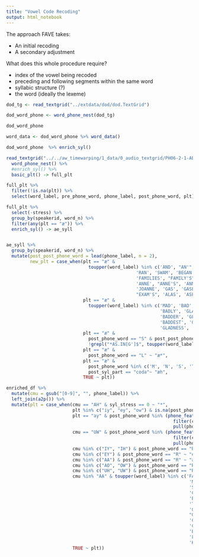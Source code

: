 ```yaml
---
title: "Vowel Code Recoding"
output: html_notebook
---
```


The approach FAVE takes:

- An initial recoding
- A secondary adjustment

What does this whole procedure require?

- index of the vowel being recoded
- preceding and following segments within the same word
- syllabic structure (?)
- the word (ideally the lexeme)


```r
dod_tg <- read_textgrid("../extdata/dod/dod.TextGrid")
```

```r
dod_word_phone <- word_phone_nest(dod_tg)
```
```r
dod_word_phone
```
```r
word_data <- dod_word_phone %>% word_data()
```

```r
dod_word_phone  %>% enrich_syl()

```

```r
read_textgrid("../../aw_timewarping/1_data/0_audio_textgrid/PH06-2-1-AB-Jean.TextGrid") %>%
  word_phone_nest() %>%
  #enrich_syl() %>%
  basic_plt() -> full_plt
```


```r
full_plt %>%
  filter(!is.na(plt)) %>%
  select(word_label, pre_phone_word, phone_label, post_phone_word, plt) %>% View()
```



```r
full_plt %>%
  select(-stress) %>%
  group_by(speakerid, word_n) %>%
  filter(any(plt == "æ")) %>%
  enrich_syl() -> ae_syll


ae_syll %>%
  group_by(speakerid, word_n) %>%
  mutate(post_post_phone_word = lead(phone_label, n = 2),
         new_plt = case_when(plt == "æ" &
                               toupper(word_label) %in% c('AND', "AN'", 'AM', 'AN', 'THAN',
                                                 'RAN', 'SWAM', 'BEGAN', 'CAN', 'FAMILY', 
                                                 'FAMILIES', "FAMILY'S", 'JANUARY', 'ANNUAL',
                                                 'ANNE', "ANNE'S", 'ANNIE', "ANNIE'S", 
                                                 'JOANNE', 'GAS', 'GASES', 'EXAM', 'EXAMS', 
                                                 "EXAM'S", 'ALAS', 'ASPIRIN') ~ "æ*",
                             plt == "æ" & 
                               toupper(word_label) %in% c('MAD', 'BAD', 'GLAD', 'MADLY', 
                                                          'BADLY', 'GLADLY', 'MADDER', 
                                                          'BADDER', 'GLADDER', 'MADDEST', 
                                                          'BADDEST', 'GLADDEST', 'MADNESS', 
                                                          'GLADNESS', 'BADNESS', 'MADHOUSE') ~ "æh",
                             plt == "æ" &
                               post_phone_word == "S" & post_post_phone_word %in% c("P", "T", "K") &
                               !grepl("*AS.IN[G']$", toupper(word_label)) ~ "æ*",
                             plt == "æ" &
                               post_phone_word == "L" ~ "æ*",
                             plt == "æ" & 
                               post_phone_word %in% c('M', 'N', 'S', 'TH', 'F') &
                               post_syl_part == "coda"~ "æh",
                             TRUE ~ plt)) 
```


```r
enriched_df %>%
  mutate(cmu = gsub("[0-9]", "", phone_label)) %>%
  left_join(a2p()) %>%
  mutate(plt = case_when(cmu == "AH" & syl_stress == 0 ~ "*",
                         plt %in% c("iy", "ey", "ow") & is.na(post_phone_word) ~ str_c(plt, "F"), 
                         plt == "ay" & post_phone_word %in% (phone_features() %>% 
                                                               filter(cons_voiced == "-") %>% 
                                                               pull(phone)) ~ "ay0",
                         cmu == "UW" & post_phone_word %in% (phone_features() %>% 
                                                               filter(cons_place == "alveolar") %>% 
                                                               pull(phone)) ~ "Tuw",
                         cmu %in% c("IY", "IH") & post_phone_word == "R" ~ "iyr",
                         cmu %in% c("EY") & post_phone_word == "R" ~ "eyr",
                         cmu %in% c("AA") & post_phone_word == "R" ~ "ahr",
                         cmu %in% c("AO", "OW") & post_phone_word == "R" ~ "owr",
                         cmu %in% c("UH", "UW") & post_phone_word == "R" ~ "uwr",
                         cmu %in% "AA" & toupper(word_label) %in% c('FATHER', 'FATHER', "FATHER'S", 
                                                                     'MA', "MA'S", 'PA', "PA'S", 
                                                                     'SPA', 'SPAS', "SPA'S",
                                                                     'CHICAGO', "CHICAGO'S", 'PASTA', 
                                                                     'BRA', 'BRAS', "BRA'S", 'UTAH', 
                                                                     'TACO', 'TACOS', "TACO'S",
                                                                     'GRANDFATHER', 'GRANDFATHERS',
                                                                     "GRANDFATHER'S", 'CALM', 'CALMER',
                                                                     'CALMEST', 'CALMING', 'CALMED', 
                                                                     'CALMS', 'PALM', 'PALMS', 'BALM',
                                                                     'BALMS', 'ALMOND', 'ALMONDS', 
                                                                     'LAGER', 'SALAMI', 'NIRVANA', 
                                                                     'KARATE', 'AH') ~ "ah",
                         TRUE ~ plt))
```

